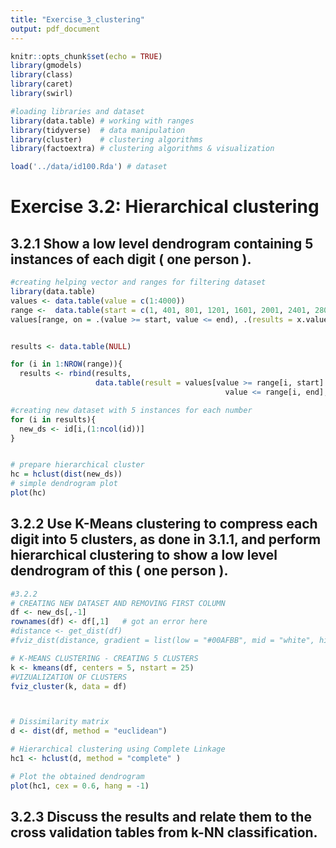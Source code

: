 ```yaml
---
title: "Exercise_3_clustering"
output: pdf_document
---
```


```r
knitr::opts_chunk$set(echo = TRUE)
library(gmodels)
library(class)
library(caret)
library(swirl)

#loading libraries and dataset
library(data.table) # working with ranges 
library(tidyverse)  # data manipulation
library(cluster)    # clustering algorithms
library(factoextra) # clustering algorithms & visualization

load('../data/id100.Rda') # dataset
```

# Exercise 3.2: Hierarchical clustering

## 3.2.1 Show a low level dendrogram containing 5 instances of each digit ( one person ). 
``` r

#creating helping vector and ranges for filtering dataset
library(data.table)
values <- data.table(value = c(1:4000))
range <-  data.table(start = c(1, 401, 801, 1201, 1601, 2001, 2401, 2801, 3201, 3601), end = c(5, 405, 805, 1205, 1605, 2005, 2405, 2805, 3205, 3605))
values[range, on = .(value >= start, value <= end), .(results = x.value)]


results <- data.table(NULL)

for (i in 1:NROW(range)){ 
  results <- rbind(results, 
                   data.table(result = values[value >= range[i, start] & 
                                                value <= range[i, end], value]))}

#creating new dataset with 5 instances for each number
for (i in results){
  new_ds <- id[i,(1:ncol(id))]
}


# prepare hierarchical cluster
hc = hclust(dist(new_ds))
# simple dendrogram plot
plot(hc)
```

## 3.2.2 Use K-Means clustering to compress each digit into 5 clusters, as done in 3.1.1, and perform hierarchical clustering to show a low level dendrogram of this ( one person ).

``` r
#3.2.2
# CREATING NEW DATASET AND REMOVING FIRST COLUMN
df <- new_ds[,-1]
rownames(df) <- df[,1]   # got an error here
#distance <- get_dist(df)
#fviz_dist(distance, gradient = list(low = "#00AFBB", mid = "white", high = "#FC4E07"))

# K-MEANS CLUSTERING - CREATING 5 CLUSTERS
k <- kmeans(df, centers = 5, nstart = 25)
#VIZUALIZATION OF CLUSTERS
fviz_cluster(k, data = df)



# Dissimilarity matrix
d <- dist(df, method = "euclidean")

# Hierarchical clustering using Complete Linkage
hc1 <- hclust(d, method = "complete" )

# Plot the obtained dendrogram
plot(hc1, cex = 0.6, hang = -1)
```



## 3.2.3 Discuss the results and relate them to the cross validation tables from k-NN classification.

``` r


```
